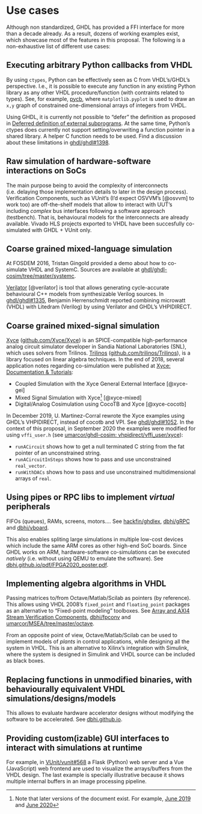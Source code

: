 # Use cases

Although non standardized, GHDL has provided a FFI interface for more than a decade already. As a result, dozens of working examples exist, which showcase most of the features in this proposal. The following is a non-exhaustive list of different use cases:

## Executing arbitrary Python callbacks from VHDL

By using `ctypes`, Python can be effectively seen as C from VHDL's/GHDL's perspective. I.e., it is possible to execute any function in any existing Python library as any other VHDL procedure/function (with contraints related to types). See, for example, [pycb](https://ghdl.github.io/ghdl-cosim/vhpidirect/examples/shared.html#pycb), where `matplotlib.pyplot` is used to draw an `x,y` graph of constrained one-dimensional arrays of integers from VHDL.

Using GHDL, it is currently not possible to "defer" the definition as proposed in [Deferred definition of external subprograms](#deferreddef). At the same time, Python's ctypes does currently not support setting/overwriting a function pointer in a shared library. A helper C function needs to be used. Find a discussion about these limitations in [ghdl/ghdl#1398](https://github.com/ghdl/ghdl/issues/1398).

## Raw simulation of hardware-software interactions on SoCs

The main purpose being to avoid the complexity of interconnects (i.e. delaying those implementation details to later in the design process). Verification Components, such as VUnit's (I'd expect OSVVM's [@osvvm] to work too) are off-the-shelf models that allow to interact with UUT's including *complex* bus interfaces following a software approach (testbench). That is, behavioural models for the interconnects are already available. Vivado HLS projects exported to VHDL have been succesfully co-simulated with GHDL + VUnit only.

## Coarse grained mixed-language simulation

At FOSDEM 2016, Tristan Gingold provided a demo about how to co-simulate VHDL and SystemC. Sources are available at [ghdl/ghdl-cosim/tree/master/systemc](https://github.com/ghdl/ghdl-cosim/tree/master/systemc).

[Verilator](https://github.com/verilator/verilator) [@verilator] is tool that allows generating cycle-accurate behavioural C++ models from synthesizable Verilog sources. In [ghdl/ghdl#1335](https://github.com/ghdl/ghdl/issues/1335), Benjamin Herrenschmidt reported combining microwatt (VHDL) with Litedram (Verilog) by using Verilator and GHDL's VHPIDIRECT.

## Coarse grained mixed-signal simulation

[Xyce](https://xyce.sandia.gov/) ([github.com/Xyce/Xyce](https://github.com/Xyce/Xyce)) is an SPICE-compatible high-performance analog circuit simulator developer in Sandia National Laboratories (SNL), which uses solvers from Trilinos. [Trilinos](https://trilinos.github.io/) ([github.com/trilinos/Trilinos](https://github.com/trilinos/Trilinos)), is a library focused on linear algebra techniques. In the end of 2018, several application notes regarding co-simulation were published at [Xyce: Documentation & Tutorials](https://xyce.sandia.gov/documentation/index.html):

- Coupled Simulation with the Xyce General External Interface [@xyce-gei]
- Mixed Signal Simulation with Xyce^[Note that later versions of the document exist. For example, [June 2019](https://xyce.sandia.gov/downloads/_assets/documents/AppNote-MixedSignal_6.11.pdf) and [June 2020](https://xyce.sandia.gov/downloads/_assets/documents/AppNote-MixedSignal.pdf)] [@xyce-mixed]
- Digital/Analog Cosimulation using CocoTB and Xyce [@xyce-cocotb]

In December 2019, U. Martinez-Corral rewrote the Xyce examples using GHDL's VHPIDIRECT, instead of cocotb and VPI. See [ghdl/ghdl#1052](https://github.com/ghdl/ghdl/issues/1052). In the context of this proposal, in September 2020 the examples were modified for using `vffi_user.h` (see [umarcor/ghdl-cosim: vhpidirect/vffi_user/xyce](https://umarcor.github.io/ghdl-cosim/vhpidirect/examples/vffi_user.html#xyce)):

- `runACircuit` shows how to get a null terminated C string from the fat pointer of an unconstrained string.
- `runACircuitInSteps` shows how to pass and use unconstrained `real_vector`.
- `runWithDACs` shows how to pass and use unconstrained multidimensional arrays of `real`.

## Using pipes or RPC libs to implement *virtual* peripherals

FIFOs (queues), RAMs, screens, motors.... See [hackfin/ghdlex](https://github.com/hackfin/ghdlex), [dbhi/gRPC](https://github.com/dbhi/gRPC) and [dbhi/vboard](https://github.com/dbhi/vboard).

This also enables spliting large simulations in multiple low-cost devices which include the same ARM cores as other high-end SoC boards. Since GHDL works on ARM, hardware-software co-simulations can be executed *natively* (i.e. without using QEMU to emulate the software). See [dbhi.github.io/pdf/FPGA2020_poster.pdf](https://dbhi.github.io/pdf/FPGA2020_poster.pdf).

## Implementing algebra algorithms in VHDL

Passing matrices to/from Octave/Matlab/Scilab as pointers (by reference). This allows using VHDL 2008's `fixed_point` and `floating_point` packages as an alternative to "Fixed-point modeling" toolboxes. See [Array and AXI4 Stream Verification Components](https://ghdl.github.io/ghdl-cosim/vhpidirect/examples/arrays.html#array-and-axi4-stream-verification-components), [dbhi/fpconv](https://github.com/dbhi/fpconv) and [umarcor/MSEA/tree/master/octave](https://github.com/umarcor/MSEA/tree/master/octave).

From an opposite point of view, Octave/Matlab/Scilab can be used to implement models of *plants* in control applications, while designing all the system in VHDL. This is an alternative to Xilinx's integration with Simulink, where the system is designed in Simulink and VHDL source can be included as black boxes.

## Replacing functions in unmodified binaries, with behaviourally equivalent VHDL simulations/designs/models

This allows to evaluate hardware accelerator designs without modifying the software to be accelerated. See [dbhi.github.io](https://dbhi.github.io/).

## Providing custom(izable) GUI interfaces to interact with simulations at runtime

For example, in [VUnit/vunit#568](https://github.com/VUnit/vunit/pull/568) a Flask (Python) web server and a Vue (JavaScript) web frontend are used to visualize the arrays/buffers from the VHDL design. The last example is specially illustrative because it shows multiple internal buffers in an image processing pipeline.

